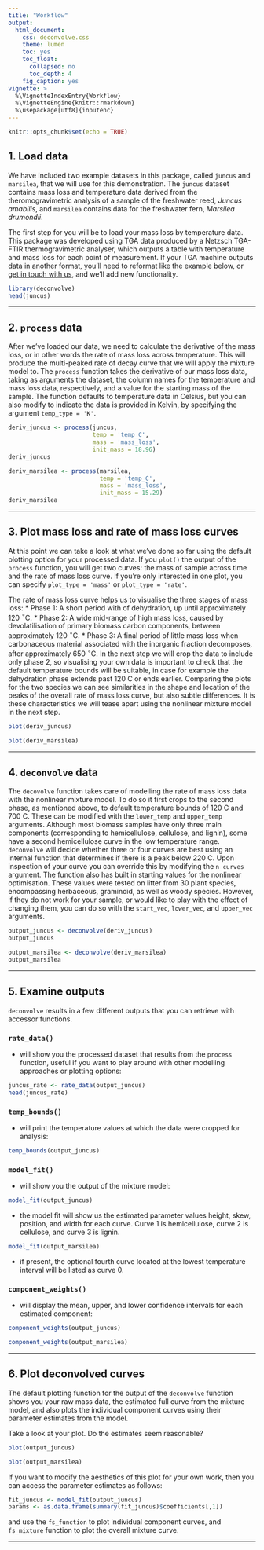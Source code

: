 ```yaml
---
title: "Workflow"
output: 
  html_document:
    css: deconvolve.css
    theme: lumen
    toc: yes
    toc_float:
      collapsed: no
      toc_depth: 4
    fig_caption: yes
vignette: >
  %\VignetteIndexEntry{Workflow}
  %\VignetteEngine{knitr::rmarkdown}
  %\usepackage[utf8]{inputenc}
---
```


```r
knitr::opts_chunk$set(echo = TRUE)
```

## 1. Load data

We have included two example datasets in this package, called `juncus` and `marsilea`, that we will use for this demonstration. The `juncus` dataset contains mass loss and temperature data derived from the theromogravimetric analysis of a sample of the freshwater reed, *Juncus amabilis*, and `marsilea` contains data for the freshwater fern, *Marsilea drumondii*. 

The first step for you will be to load your mass loss by temperature data. This package was developed using TGA data produced by a Netzsch TGA-FTIR thermogravimetric analyser, which outputs a table with temperature and mass loss for each point of measurement. If your TGA machine outputs data in another format, you'll need to reformat like the example below, or [get in touch with us](http://www.github.com/smwindecker/deconvolve), and we'll add new functionality. 

``` r
library(deconvolve)
head(juncus)
```

<hr>

## 2. `process` data

After we've loaded our data, we need to calculate the derivative of the mass loss, or in other words the rate of mass loss across temperature. This will produce the multi-peaked rate of decay curve that we will apply the mixture model to. The `process` function takes the derivative of our mass loss data, taking as arguments the dataset, the column names for the temperature and mass loss data, respectively, and a value for the starting mass of the sample. The function defaults to temperature data in Celsius, but you can also modify to indicate the data is provided in Kelvin, by specifying the argument `temp_type = 'K'`.

```r
deriv_juncus <- process(juncus, 
                        temp = 'temp_C', 
                        mass = 'mass_loss', 
                        init_mass = 18.96)
deriv_juncus
```

```r
deriv_marsilea <- process(marsilea, 
                          temp = 'temp_C', 
                          mass = 'mass_loss', 
                          init_mass = 15.29)
deriv_marsilea
```

<hr>

## 3. Plot mass loss and rate of mass loss curves

At this point we can take a look at what we've done so far using the default plotting option for your processed data. If you `plot()` the output of the `process` function, you will get two curves: the mass of sample across time and the rate of mass loss curve. If you're only interested in one plot, you can specify `plot_type = 'mass'` or `plot_type = 'rate'`. 

The rate of mass loss curve helps us to visualise the three stages of mass loss: 
* Phase 1: A short period with of dehydration, up until approximately 120 $^{\circ}$C.
* Phase 2: A wide mid-range of high mass loss, caused by devolatilisation of primary biomass carbon components, between approximately 120\textendash650 $^{\circ}$C.
* Phase 3: A final period of little mass loss when carbonaceous material associated with the inorganic fraction decomposes, after approximately 650 $^{\circ}$C.
In the next step we will crop the data to include only phase 2, so visualising your own data is important to check that the default temperature bounds will be suitable, in case for example the dehydration phase extends past 120 C or ends earlier. Comparing the plots for the two species we can see similarities in the shape and location of the peaks of the overall rate of mass loss curve, but also subtle differences. It is these characteristics we will tease apart using the nonlinear mixture model in the next step. 

```r
plot(deriv_juncus)
```

```r
plot(deriv_marsilea)
```

<hr>

## 4. `deconvolve` data

The `decovolve` function takes care of modelling the rate of mass loss data with the nonlinear mixture model. To do so it first crops to the second phase, as mentioned above, to default temperature bounds of 120 C and 700 C. These can be modified with the `lower_temp` and `upper_temp` arguments. Although most biomass samples have only three main components (corresponding to hemicellulose, cellulose, and lignin), some have a second hemicellulose curve in the low temperature range. `deconvolve` will decide whether three or four curves are best using an internal function that determines if there is a peak below 220 C. Upon inspection of your curve you can override this by modifying the `n_curves` argument. The function also has built in starting values for the nonlinear optimisation. These values were tested on litter from 30 plant species, encompassing herbaceous, graminoid, as well as woody species. However, if they do not work for your sample, or would like to play with the effect of changing them, you can do so with the `start_vec`, `lower_vec`, and `upper_vec` arguments.

```r
output_juncus <- deconvolve(deriv_juncus)
output_juncus
```

```r
output_marsilea <- deconvolve(deriv_marsilea)
output_marsilea
```

<hr>

## 5. Examine outputs

`deconvolve` results in a few different outputs that you can retrieve with accessor functions.

### `rate_data()` 
* will show you the processed dataset that results from the `process` function, useful if you want to play around with other modelling approaches or plotting options:
```r
juncus_rate <- rate_data(output_juncus)
head(juncus_rate)
```

### `temp_bounds()` 
* will print the temperature values at which the data were cropped for analysis:
```r
temp_bounds(output_juncus)
```

### `model_fit()` 
* will show you the output of the mixture model: 
```r
model_fit(output_juncus)
```
* the model fit will show us the estimated parameter values height, skew, position, and width for each curve. Curve 1 is hemicellulose, curve 2 is cellulose, and curve 3 is lignin. 

```r
model_fit(output_marsilea)
```
* if present, the optional fourth curve located at the lowest temperature interval will be listed as curve 0.

### `component_weights()`
* will display the mean, upper, and lower confidence intervals for each estimated component:
```r
component_weights(output_juncus)
```

```r
component_weights(output_marsilea)
```

<hr>

## 6. Plot deconvolved curves

The default plotting function for the output of the `deconvolve` function shows you your raw mass data, the estimated full curve from the mixture model, and also plots the individual component curves using their parameter estimates from the model. 

Take a look at your plot. Do the estimates seem reasonable? 

```r
plot(output_juncus)
```

```r
plot(output_marsilea)
```

If you want to modify the aesthetics of this plot for your own work, then you can access the parameter estimates as follows: 
```r
fit_juncus <- model_fit(output_juncus)
params <- as.data.frame(summary(fit_juncus)$coefficients[,1])
```

and use the `fs_function` to plot individual component curves, and `fs_mixture` function to plot the overall mixture curve. 

<hr>
